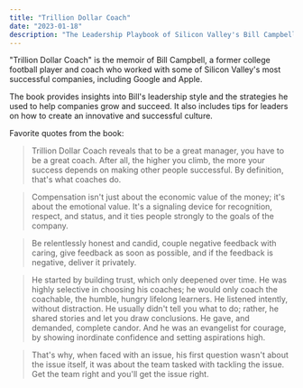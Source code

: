```yaml
---
title: "Trillion Dollar Coach"
date: "2023-01-18"
description: "The Leadership Playbook of Silicon Valley's Bill Campbell."
---
```


"Trillion Dollar Coach" is the memoir of Bill Campbell, a former college football player and coach who worked with some of Silicon Valley's most successful companies, including Google and Apple.

The book provides insights into Bill's leadership style and the strategies he used to help companies grow and succeed. It also includes tips for leaders on how to create an innovative and successful culture.

Favorite quotes from the book:

> Trillion Dollar Coach reveals that to be a great manager, you have to be a great coach. After all, the higher you climb, the more your success depends on making other people successful. By definition, that's what coaches do.

> Compensation isn't just about the economic value of the money; it's about the emotional value. It's a signaling device for recognition, respect, and status, and it ties people strongly to the goals of the company.

> Be relentlessly honest and candid, couple negative feedback with caring, give feedback as soon as possible, and if the feedback is negative, deliver it privately.

> He started by building trust, which only deepened over time. He was highly selective in choosing his coaches; he would only coach the coachable, the humble, hungry lifelong learners. He listened intently, without distraction. He usually didn't tell you what to do; rather, he shared stories and let you draw conclusions. He gave, and demanded, complete candor. And he was an evangelist for courage, by showing inordinate confidence and setting aspirations high.

> That's why, when faced with an issue, his first question wasn't about the issue itself, it was about the team tasked with tackling the issue. Get the team right and you'll get the issue right.
